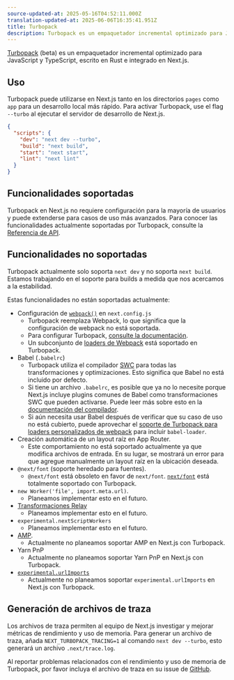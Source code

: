 ```yaml
---
source-updated-at: 2025-05-16T04:52:11.000Z
translation-updated-at: 2025-06-06T16:35:41.951Z
title: Turbopack
description: Turbopack es un empaquetador incremental optimizado para JavaScript y TypeScript, escrito en Rust e integrado en Next.js.
---
```


[Turbopack](https://turbo.build/pack) (beta) es un empaquetador incremental optimizado para JavaScript y TypeScript, escrito en Rust e integrado en Next.js.

## Uso

Turbopack puede utilizarse en Next.js tanto en los directorios `pages` como `app` para un desarrollo local más rápido. Para activar Turbopack, use el flag `--turbo` al ejecutar el servidor de desarrollo de Next.js.

```json filename="package.json" highlight={3}
{
  "scripts": {
    "dev": "next dev --turbo",
    "build": "next build",
    "start": "next start",
    "lint": "next lint"
  }
}
```

## Funcionalidades soportadas

Turbopack en Next.js no requiere configuración para la mayoría de usuarios y puede extenderse para casos de uso más avanzados. Para conocer las funcionalidades actualmente soportadas por Turbopack, consulte la [Referencia de API](/docs/app/api-reference/next-config-js/turbo).

## Funcionalidades no soportadas

Turbopack actualmente solo soporta `next dev` y no soporta `next build`. Estamos trabajando en el soporte para builds a medida que nos acercamos a la estabilidad.

Estas funcionalidades no están soportadas actualmente:

- Configuración de [`webpack()`](/docs/app/api-reference/next-config-js/webpack) en `next.config.js`
  - Turbopack reemplaza Webpack, lo que significa que la configuración de webpack no está soportada.
  - Para configurar Turbopack, [consulte la documentación](/docs/app/api-reference/next-config-js/turbo).
  - Un subconjunto de [loaders de Webpack](/docs/app/api-reference/next-config-js/turbo#webpack-loaders) está soportado en Turbopack.
- Babel (`.babelrc`)
  - Turbopack utiliza el compilador [SWC](/docs/architecture/nextjs-compiler#why-swc) para todas las transformaciones y optimizaciones. Esto significa que Babel no está incluido por defecto.
  - Si tiene un archivo `.babelrc`, es posible que ya no lo necesite porque Next.js incluye plugins comunes de Babel como transformaciones SWC que pueden activarse. Puede leer más sobre esto en la [documentación del compilador](docs/architecture/nextjs-compiler#supported-features).
  - Si aún necesita usar Babel después de verificar que su caso de uso no está cubierto, puede aprovechar el [soporte de Turbopack para loaders personalizados de webpack](/docs/app/api-reference/next-config-js/turbo#webpack-loaders) para incluir `babel-loader`.
- Creación automática de un layout raíz en App Router.
  - Este comportamiento no está soportado actualmente ya que modifica archivos de entrada. En su lugar, se mostrará un error para que agregue manualmente un layout raíz en la ubicación deseada.
- `@next/font` (soporte heredado para fuentes).
  - `@next/font` está obsoleto en favor de `next/font`. [`next/font`](/docs/app/building-your-application/optimizing/fonts) está totalmente soportado con Turbopack.
- `new Worker('file', import.meta.url)`.
  - Planeamos implementar esto en el futuro.
- [Transformaciones Relay](/docs/architecture/nextjs-compiler#relay)
  - Planeamos implementar esto en el futuro.
- `experimental.nextScriptWorkers`
  - Planeamos implementar esto en el futuro.
- [AMP](/docs/pages/building-your-application/configuring/amp).
  - Actualmente no planeamos soportar AMP en Next.js con Turbopack.
- Yarn PnP
  - Actualmente no planeamos soportar Yarn PnP en Next.js con Turbopack.
- [`experimental.urlImports`](/docs/app/api-reference/next-config-js/urlImports)
  - Actualmente no planeamos soportar `experimental.urlImports` en Next.js con Turbopack.

## Generación de archivos de traza

Los archivos de traza permiten al equipo de Next.js investigar y mejorar métricas de rendimiento y uso de memoria. Para generar un archivo de traza, añada `NEXT_TURBOPACK_TRACING=1` al comando `next dev --turbo`, esto generará un archivo `.next/trace.log`.

Al reportar problemas relacionados con el rendimiento y uso de memoria de Turbopack, por favor incluya el archivo de traza en su issue de [GitHub](https://github.com/vercel/next.js).
